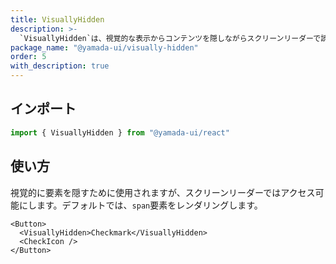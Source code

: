 ```yaml
---
title: VisuallyHidden
description: >-
  `VisuallyHidden`は、視覚的な表示からコンテンツを隠しながらスクリーンリーダーで読み取り可能にする、ウェブアクセシビリティで一般的に使用される手法です。
package_name: "@yamada-ui/visually-hidden"
order: 5
with_description: true
---
```


## インポート

```ts
import { VisuallyHidden } from "@yamada-ui/react"
```

## 使い方

視覚的に要素を隠すために使用されますが、スクリーンリーダーではアクセス可能にします。デフォルトでは、`span`要素をレンダリングします。

```tsx
<Button>
  <VisuallyHidden>Checkmark</VisuallyHidden>
  <CheckIcon />
</Button>
```
